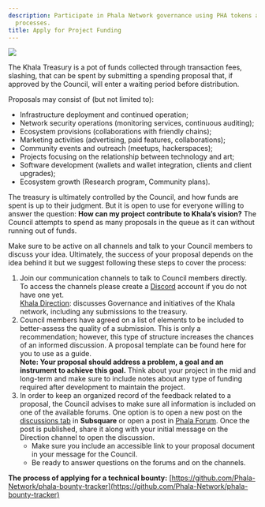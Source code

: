 ```yaml
---
description: Participate in Phala Network governance using PHA tokens and democratic
  processes.
title: Apply for Project Funding
---
```



<Frame>
    <img src="/images/spending-proposal.png" />
</Frame>

The Khala Treasury is a pot of funds collected through transaction fees, slashing, that can be spent by submitting a spending proposal that, if approved by the Council, will enter a waiting period before distribution.

Proposals may consist of (but not limited to):

* Infrastructure deployment and continued operation;
* Network security operations (monitoring services, continuous auditing);
* Ecosystem provisions (collaborations with friendly chains);
* Marketing activities (advertising, paid features, collaborations);
* Community events and outreach (meetups, hackerspaces);
* Projects focusing on the relationship between technology and art;
* Software development (wallets and wallet integration, clients and client upgrades);
* Ecosystem growth (Research program, Community plans).

The treasury is ultimately controlled by the Council, and how funds are spent is up to their judgment. But it is open to use for everyone willing to answer the question: **How can my project contribute to Khala’s vision?** The Council attempts to spend as many proposals in the queue as it can without running out of funds.

Make sure to be active on all channels and talk to your Council members to discuss your idea. Ultimately, the success of your proposal depends on the idea behind it but we suggest following these steps to cover the process:

1. Join our communication channels to talk to Council members directly. To access the channels please create a [Discord](https://discord.com/) account if you do not have one yet.\
   [Khala Direction](https://discord.gg/ByAqdsF8EF): discusses Governance and initiatives of the Khala network, including any submissions to the treasury.
2. Council members have agreed on a list of elements to be included to better-assess the quality of a submission. This is only a recommendation; however, this type of structure increases the chances of an informed discussion. A proposal template can be found here for you to use as a guide.\
   **Note: Your proposal should address a problem, a goal and an instrument to achieve this goal.** Think about your project in the mid and long-term and make sure to include notes about any type of funding required after development to maintain the project.
3. In order to keep an organized record of the feedback related to a proposal, the Council advises to make sure all information is included on one of the available forums. One option is to open a new post on the [discussions tab](https://phala.subsquare.io/discussions) in **Subsquare** or open a post in [Phala Forum](https://forum.phala.network/c/51-category/59-category/59). Once the post is published, share it along with your initial message on the Direction channel to open the discussion.
   * Make sure you include an accessible link to your proposal document in your message for the Council.
   * Be ready to answer questions on the forums and on the channels.

**The process of applying for a technical bounty:** [https://github.com/Phala-Network/phala-bounty-tracker](https://github.com/Phala-Network/phala-bounty-tracker)
